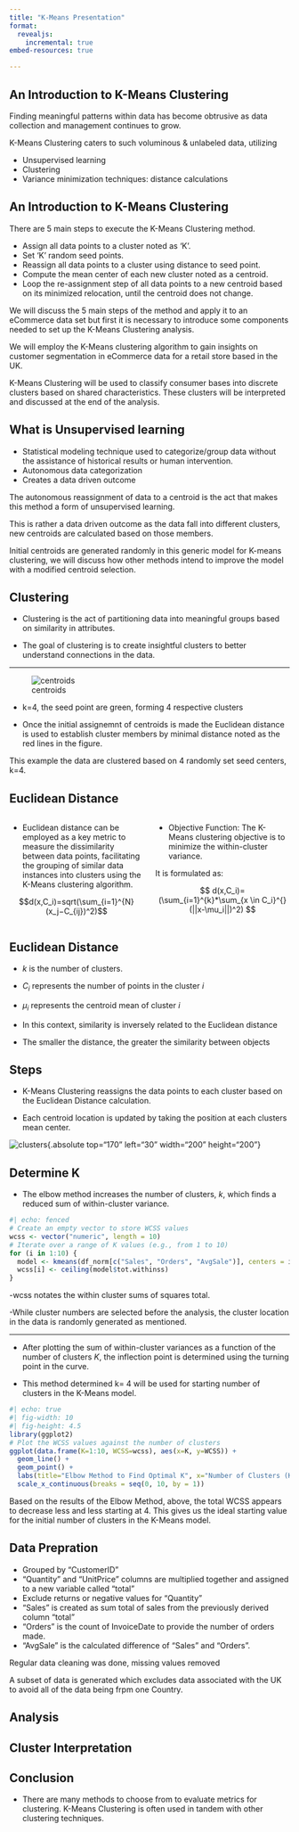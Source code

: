 ```yaml
---
title: "K-Means Presentation"
format: 
  revealjs:
    incremental: true
embed-resources: true

---
```


## An Introduction to K-Means Clustering

::: incremental
Finding meaningful patterns within data has become obtrusive as data collection and management continues to grow.

K-Means Clustering caters to such voluminous & unlabeled data, utilizing
:::

::: {.fragment .fade-up}
-   Unsupervised learning
-   Clustering
-   Variance minimization techniques: distance calculations
:::

## An Introduction to K-Means Clustering

::: nonincremental
There are 5 main steps to execute the K-Means Clustering method.
:::

::: {.fragment .fade-up}
-   Assign all data points to a cluster noted as 'K'.
-   Set 'K' random seed points.
-   Reassign all data points to a cluster using distance to seed point.
-   Compute the mean center of each new cluster noted as a centroid.
-   Loop the re-assignment step of all data points to a new centroid based on its minimized relocation, until the centroid does not change.
:::

::: notes
We will discuss the 5 main steps of the method and apply it to an eCommerce data set but first it is necessary to introduce some components needed to set up the K-Means Clustering analysis.

We will employ the K-Means clustering algorithm to gain insights on customer segmentation in eCommerce data for a retail store based in the UK.

K-Means Clustering will be used to classify consumer bases into discrete clusters based on shared characteristics. These clusters will be interpreted and discussed at the end of the analysis.
:::

## What is Unsupervised learning

::: incremental
-   Statistical modeling technique used to categorize/group data without the assistance of historical results or human intervention.
-   Autonomous data categorization
-   Creates a data driven outcome
:::

::: notes
The autonomous reassignment of data to a centroid is the act that makes this method a form of unsupervised learning.

This is rather a data driven outcome as the data fall into different clusters, new centroids are calculated based on those members.

Initial centroids are generated randomly in this generic model for K-means clustering, we will discuss how other methods intend to improve the model with a modified centroid selection.
:::

## Clustering

::: incremental
-   Clustering is the act of partitioning data into meaningful groups based on similarity in attributes.

-   The goal of clustering is to create insightful clusters to better understand connections in the data.

:::

---

::: {.absolute bottom="130" left="30" width="400" height="400"}
![centroids](centroids.png)
:::
::: fragment
::: incrimental

-   k=4, the seed point are green, forming 4 respective clusters

-   Once the initial assignemnt of centroids is made the Euclidean distance is used to establish cluster members by minimal distance noted as the red lines in the figure.

:::
:::

::: notes
This example the data are clustered based on 4 randomly set seed centers, k=4.
:::

## Euclidean Distance

::::: columns
::: {.column width="50%"}
::: fragment
-   Euclidean distance can be employed as a key metric to measure the dissimilarity between data points, facilitating the grouping of similar data instances into clusters using the K-Means clustering algorithm.
:::
::: fragment
$$d(x,C_i)=sqrt(\sum_{i=1}^{N} (x_j−C_{ij})^2)$$
:::
::::
::: {.column width="50%"}
::: fragment
-   Objective Function: The K-Means clustering objective is to minimize the within-cluster variance.
:::
::: fragment
It is formulated as:

$$ d(x,C_i)=(\sum_{i=1}^{k}*\sum_{x \in C_i}^{}(||x-\mu_i||)^2) $$
:::
:::
::::
## Euclidean Distance

::: nonincremental
-   $k$ is the number of clusters.

-   $C_i$ represents the number of points in the cluster $i$

-   $\mu_i$ represents the centroid mean of cluster $i$

-   In this context, similarity is inversely related to the Euclidean distance

-   The smaller the distance, the greater the similarity between objects
:::

## Steps

::: nonincremental
-   K-Means Clustering reassigns the data points to each cluster based on the Euclidean Distance calculation.

-   Each centroid location is updated by taking the position at each clusters mean center.

![clusters](clusters.png){fig-alt="data points reassigned to centroids"}{.absolute top="170" left="30" width="200" height="200"}
:::

## Determine K

::: incremental
-   The elbow method increases the number of clusters, $k$, which finds a reduced sum of within-cluster variance.
:::
::: fragment
``` .r
#| echo: fenced
# Create an empty vector to store WCSS values
wcss <- vector("numeric", length = 10)
# Iterate over a range of K values (e.g., from 1 to 10)
for (i in 1:10) {
  model <- kmeans(df_norm[c("Sales", "Orders", "AvgSale")], centers = i, nstart = 10)
  wcss[i] <- ceiling(model$tot.withinss)
}
```
:::
::: notes
-wcss notates the within cluster sums of squares total.

-While cluster numbers are selected before the analysis, the cluster location in the data is randomly generated as mentioned.
:::

---

::: incremental
-   After plotting the sum of within-cluster variances as a function of the number of clusters $K$, the inflection point is determined using the turning point in the curve.

-   This method determined k= $4$ will be used for starting number of clusters in the K-Means model.
:::
::: fragment
```.r
#| echo: true
#| fig-width: 10
#| fig-height: 4.5
library(ggplot2)
# Plot the WCSS values against the number of clusters
ggplot(data.frame(K=1:10, WCSS=wcss), aes(x=K, y=WCSS)) +
  geom_line() +
  geom_point() +
  labs(title="Elbow Method to Find Optimal K", x="Number of Clusters (K)", y="Within-Cluster-Sum-of-Squares (WCSS)") +
  scale_x_continuous(breaks = seq(0, 10, by = 1))
```
:::
:::notes
Based on the results of the Elbow Method, above, the total WCSS appears to decrease less and less starting at 4. This gives us the ideal starting value for the initial number of clusters in the K-Means model.
:::

## Data Prepration

::: incrimental
-   Grouped by "CustomerID"
-   "Quantity" and "UnitPrice" columns are multiplied together and assigned to a new variable called “total” 
-   Exclude returns or negative values for "Quantity"
-   “Sales” is created as sum total of sales from the previously derived column “total”
-   “Orders” is the count of InvoiceDate to provide the number of orders made.
-   “AvgSale” is the calculated difference of "Sales" and "Orders".
:::
:::{.notes}
Regular data cleaning was done, missing values removed

A subset of data is generated which excludes data associated with the UK to avoid all of the data being frpm one Country.
:::
## Analysis

## Cluster Interpretation

## Conclusion

-   There are many methods to choose from to evaluate metrics for clustering. K-Means Clustering is often used in tandem with other clustering techniques.

